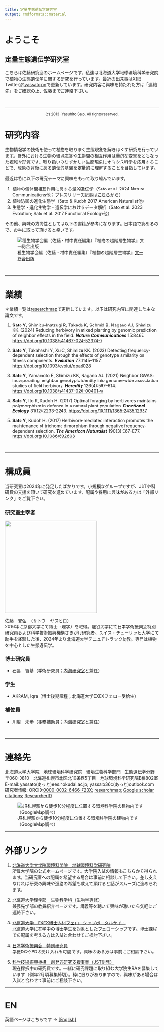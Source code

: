 ```yaml
---
title: 定量生態遺伝学研究室
output: rmdformats::material
---
```


#  ようこそ

## 定量生態遺伝学研究室

こちらは佐藤研究室のホームページです。私達は北海道大学地球環境科学研究院で植物の生態遺伝学に関する研究を行っています。最近の出来事はX(旧Twitter)[@yassatojpn](https://x.com/yassatojpn)で更新しています。研究内容に興味を持たれた方は「連絡先」をご確認の上、佐藤までご連絡下さい。

<br>

---

<p align="center"><sup>(c) 2013- Yasuhiro Sato, All rights reserved.</sup></p>


# 研究内容

生物情報学の技術を使って植物を取りまく生態現象を解きほぐす研究を行っています。野外における生物の環境応答や生物間の相互作用は量的な変異をともなった複雑な形質です。取り扱いのむずかしい生態現象にオミクス科学を応用することで、現象の背後にある遺伝的基盤を定量的に理解することを目指しています。  

最近は特に以下の研究テーマに興味をもって取り組んでいます。

1. 植物の個体間相互作用に関する量的遺伝学（Sato et al. 2024 Nature Communications他；プレスリリース記事は[こちら](<https://www.hokudai.ac.jp/news/pdf/241008_pr.pdf>)から）
1. 植物防御の進化生態学（Sato & Kudoh 2017 American Naturalist他）
1. 生態学・進化生物学・遺伝学におけるデータ解析（Sato et al. 2023 Evolution; Sato et al. 2017 Functional Ecology他）  


その他、興味の方向性としては以下の書籍が参考になります。日本語で読めるので、お手に取って頂けると幸いです。  

![種生物学会編（佐藤・村中責任編集）『植物の超階層生物学』[文一総合出版](https://www.bun-ichi.co.jp/tabid/57/pdid/978-4-8299-6210-7/Default.aspx)](./photo/sssb6210-7.jpg)  
  
<br>

---

# 業績

＊業績一覧は[researchmap](https://researchmap.jp/yassatojpn/?lang=japanese)で更新しています。以下は研究内容に関連した主な論文です。  

1. **Sato Y**, Shimizu-Inatsugi R, Takeda K, Schmid B, Nagano AJ, Shimizu KK. (2024) Reducing herbivory in mixed planting by genomic prediction of neighbor effects in the field. **_Nature Communications_** 15:8467. <https://doi.org/10.1038/s41467-024-52374-7> 

1. **Sato Y**, Takahashi Y, Xu C, Shimizu KK. (2023) Detecting frequency-dependent selection through the effects of genotype similarity on fitness components. **_Evolution_** 77:1145–1157. <https://doi.org/10.1093/evolut/qpad028> 

1. **Sato Y**, Yamamoto E, Shimizu KK, Nagano AJ. (2021) Neighbor GWAS: incorporating neighbor genotypic identity into genome-wide association studies of field herbivory. **_Heredity_** 126(4):597–614. <https://doi.org/10.1038/s41437-020-00401-w>   

1. **Sato Y**, Ito K, Kudoh H. (2017) Optimal foraging by herbivores maintains polymorphism in defence in a natural plant population. **_Functional Ecology_** 31(12):2233-2243. <https://doi.org/10.1111/1365-2435.12937>  

1. **Sato Y**, Kudoh H. (2017) Herbivore-mediated interaction promotes the maintenance of trichome dimorphism through negative frequency-dependent selection. **_The American Naturalist_** 190(3):E67-E77. <https://doi.org/10.1086/692603>  
  
<br>

---

# 構成員

当研究室は2024年に発足したばかりです。小規模なグループですが、JSTや科研費の支援を頂いて研究を進めています。配属や採用に興味がある方は「外部リンク」をご覧下さい。  

### 研究室主宰者

<p><div align="left"><img src="./photo/yassato00-2.jpg" class="right" width="300" align="top"></div></p>  
佐藤　安弘　（サトウ　ヤスヒロ）  
2016年に京都大学にて博士（理学）を取得。龍谷大学にて日本学術振興会特別研究員および科学技術振興機構さきがけ研究者、スイス・チューリッヒ大学にて助手を経験した後、2024年より北海道大学テニュアトラック助教。専門は植物を中心とした生態遺伝学。  

### 博士研究員
- 石黒　智基（学術研究員；[内海研究室](https://evo-comm-ecology.com/)と兼任）


### 学生
- AKRAM, Iqra（博士後期課程；北海道大学EXEXフェロー受給生）

### 補佐員
- 川越　未歩（事務補助員；[内海研究室](https://evo-comm-ecology.com/)と兼任）
  
<br>

---

# 連絡先
北海道大学大学院　地球環境科学研究院　環境生物科学部門　生態遺伝学分野  
〒060-0810　北海道札幌市北区北10条西5丁目　地球環境科学研究院B棟802室  
E-mail: yassato(あっと)ees.hokudai.ac.jp; yassato36c(あっと)outlook.com  
研究者情報: ORCID:[0000-0002-6466-723X](http://orcid.org/0000-0002-6466-723X); [researchmap](https://researchmap.jp/yassatojpn/?lang=japanese); [Google scholar citations](https://scholar.google.co.jp/citations?hl=ja&user=HbrGYr8AAAAJ&view_op=list_works&sortby=pubdate); [ResearcherID](https://www.webofscience.com/wos/author/rid/N-7939-2013)  

![JR札幌駅から徒歩10分程度に位置する環境科学院の建物内です（GoogleMap調べ）](./photo/EES_googlemap.png)

---

# 外部リンク

1. [北海道大学大学院環境科学院　地球環境科学研究院](https://www.ees.hokudai.ac.jp/)  
所属大学院の公式ホームページです。大学院入試の情報もこちらから得られます。当研究室への配属を希望する場合は事前に相談して下さい。差し支えなければ研究の興味や進路の希望も教えて頂けると話がスムーズに進められます。

2. [北海道大学理学部　生物科学科（生物学専修）](https://www2.sci.hokudai.ac.jp/dept/bio/teacher/sato-yasuhiro)  
兼務先学部の教員紹介ページです。講義等を聴いて興味が湧いたら気軽にご連絡下さい。

3. [北海道大学　EXEX博士人材フェローシップポータルサイト](https://sites.google.com/eis.hokudai.ac.jp/exexphd-fellow/)  
北海道大学に在学中の博士学生を対象としたフェローシップです。博士課程での配属を考える方は入試と合わせてご検討下さい。  

4. [日本学術振興会　特別研究員](https://www.jsps.go.jp/j-pd/)  
学振DCやPDの受け入れも可能です。興味のある方は事前にご相談下さい。  

5. [科学技術振興機構　創発的研究支援事業（JST創発）](https://www.jst.go.jp/souhatsu/)  
現在採択中の研究費です。一緒に研究課題に取り組む大学院生RAを募集しています（例年2月頃募集締切）。枠に限りがありますので、興味がある場合は入試と合わせて事前にご相談下さい。

---

# EN

英語ページはこちらです -> [[English]](index.html)

---
  


